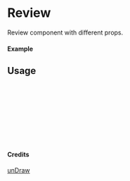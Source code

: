 
<Meta of={Review} title="unDraw/Review" />

# Review

Review component with different props.

#### Example

<Canvas of={Review.Primary} />

## Usage

```ts
import { Review } from "yadl-ui";

const Example = () => {
  return (
      <Review />
  );
};

export default Example;
```

#### Credits
[unDraw](https://undraw.co/illustrations)
